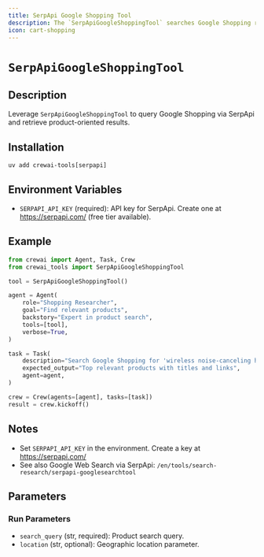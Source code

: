 ```yaml
---
title: SerpApi Google Shopping Tool
description: The `SerpApiGoogleShoppingTool` searches Google Shopping results using SerpApi.
icon: cart-shopping
---
```


# `SerpApiGoogleShoppingTool`

## Description

Leverage `SerpApiGoogleShoppingTool` to query Google Shopping via SerpApi and retrieve product-oriented results.

## Installation

```shell
uv add crewai-tools[serpapi]
```

## Environment Variables

- `SERPAPI_API_KEY` (required): API key for SerpApi. Create one at https://serpapi.com/ (free tier available).

## Example

```python Code
from crewai import Agent, Task, Crew
from crewai_tools import SerpApiGoogleShoppingTool

tool = SerpApiGoogleShoppingTool()

agent = Agent(
    role="Shopping Researcher",
    goal="Find relevant products",
    backstory="Expert in product search",
    tools=[tool],
    verbose=True,
)

task = Task(
    description="Search Google Shopping for 'wireless noise-canceling headphones'",
    expected_output="Top relevant products with titles and links",
    agent=agent,
)

crew = Crew(agents=[agent], tasks=[task])
result = crew.kickoff()
```

## Notes

- Set `SERPAPI_API_KEY` in the environment. Create a key at https://serpapi.com/
- See also Google Web Search via SerpApi: `/en/tools/search-research/serpapi-googlesearchtool`

## Parameters

### Run Parameters

- `search_query` (str, required): Product search query.
- `location` (str, optional): Geographic location parameter.


